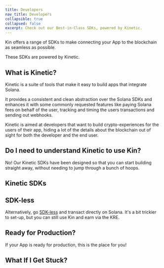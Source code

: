 ```yaml
---
title: Developers
nav_title: Developers
collapsible: true
collapsed: false
excerpt: Check out our Best-in-Class SDKs, powered by Kinetic.
---
```


Kin offers a range of SDKs to make connecting your App to the blockchain as seamless as possible.

These SDKs are powered by Kinetic.

## What is Kinetic?

Kinetic is a suite of tools that make it easy to build apps that integrate Solana.

It provides a consistent and clean abstraction over the Solana SDKs and enhances it with some commonly requested features like paying Solana fees on behalf of the user, tracking and timing the users transactions and sending out webhooks.

Kinetic is aimed at developers that want to build crypto-experiences for the users of their app, hiding a lot of the details about the blockchain out of sight for both the developer and the end user.

<div className="mt-8 grid gap-6 md:grid-cols-2">
  <NavCard
    title="Kinetic GitHub"
    icon="github"
    link={{ url: 'https://github.com/kin-labs/kinetic/', label: 'See the code...' }}
  />
</div>

## Do I need to understand Kinetic to use Kin?

No! Our Kinetic SDKs have been designed so that you can start building straight away, without needing to jump through a bunch of hoops.

## Kinetic SDKs

<div className="mt-8 grid gap-6 md:grid-cols-2">
  <NavCard title="TypeScript" svgFile="typescript" link={{ url: '/docs/developers/typescript', label: 'See more' }} />
  <NavCard title="Python" pngFile="python" link={{ url: '/docs/developers/python', label: 'Coming Soon!' }} />
  <NavCard
    title="Flutter (Dart)"
    pngFile="dart"
    link={{ url: '/docs/developers/flutter-dart', label: 'Coming Soon!' }}
  />
  <NavCard title="iOS" pngFile="swift" link={{ url: '/docs/developers/ios-swift', label: 'Coming Soon!' }} />
  <NavCard title="Android" pngFile="kotlin" link={{ url: '/docs/developers/android-kotlin', label: 'Coming Soon!' }} />
  <NavCard title="Unity" svgFile="unity" link={{ url: '/docs/developers/unity', label: 'Coming Soon!' }} />
</div>

## SDK-less

Alternatively, go [SDK-less](/developers/sdk-less/) and transact directly on Solana. It's a bit trickier to set-up, but you can still use Kin and earn via the KRE.

<div className="mt-8 grid gap-6 md:grid-cols-2">
  <NavCard title="SDK-less" pngFile="solana" link={{ url: '/docs/developers/sdk-less', label: 'See more' }} />
</div>

## Ready for Production?

If your App is ready for production, this is the place for you!

<Production />

## What If I Get Stuck?

<Help />
